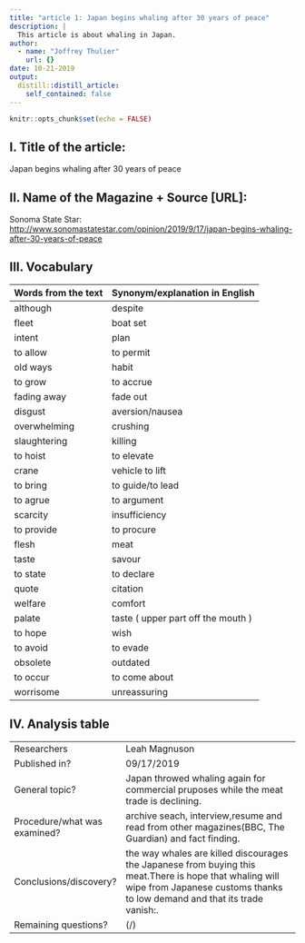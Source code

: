 ```yaml
---
title: "article 1: Japan begins whaling after 30 years of peace"
description: |
  This article is about whaling in Japan.
author: 
  - name: "Joffrey Thulier"
    url: {}
date: 10-21-2019
output:
  distill::distill_article:
    self_contained: false
---
```


```r
knitr::opts_chunk$set(echo = FALSE)
```

## I. Title of the article: 

Japan begins whaling after 30 years of peace

## II. Name of the Magazine + Source [URL]:

Sonoma State Star: <http://www.sonomastatestar.com/opinion/2019/9/17/japan-begins-whaling-after-30-years-of-peace>


##  III. Vocabulary 

| Words from the text | Synonym/explanation in English |
| ------------------- | ------------------------------ |
| although   | despite                   |
| fleet| boat set         |
| intent |plan |
| to allow | to permit |
| old ways | habit |
| to grow | to accrue |
| fading away | fade out |
| disgust | aversion/nausea |
| overwhelming | crushing |
| slaughtering | killing |
| to hoist | to elevate |
| crane | vehicle to lift |
| to bring | to guide/to lead |
| to agrue | to argument |
| scarcity | insufficiency |
| to provide | to procure |
| flesh | meat |
| taste | savour |
| to state | to declare |
| quote | citation |
| welfare | comfort |
| palate | taste ( upper part off the mouth )
| to hope | wish |
| to avoid | to evade |
| obsolete | outdated |
| to occur | to come about |
| worrisome | unreassuring |



## IV. Analysis table 

|                              |                                                                     |
| ---------------------------- | ------------------------------------------------------------------- |
| Researchers                  | Leah Magnuson           |
| Published in?                | 09/17/2019                                                       |
| General topic?               | Japan throwed whaling again for commercial pruposes while the meat trade is declining.|
| Procedure/what was examined? | archive seach, interview,resume and read from other magazines(BBC, The Guardian) and fact finding. |
| Conclusions/discovery?       |  the way whales are killed discourages the Japanese from buying this meat.There is hope that whaling will wipe from Japanese customs thanks to low demand and that its trade vanish:.      |
| Remaining questions?         | (/) |

